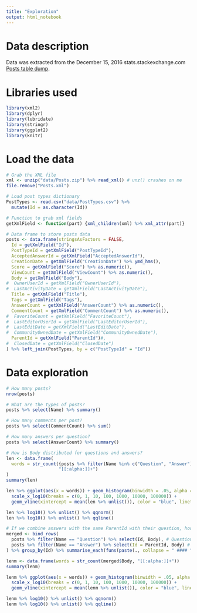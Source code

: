 ```yaml
---
title: "Exploration"
output: html_notebook
---
```


# Data description

Data was extracted from the December 15, 2016 stats.stackexchange.com [Posts table dump](https://archive.org/details/stackexchange).

# Libraries used

```r
library(xml2)
library(dplyr)
library(lubridate)
library(stringr)
library(ggplot2)
library(knitr)
```

# Load the data

```r
# Grab the XML file
xml <- unzip("data/Posts.zip") %>% read_xml() # unz() crashes on me
file.remove("Posts.xml")

# Load post types dictionary
PostTypes <- read.csv("data/PostTypes.csv") %>%
  mutate(Id = as.character(Id))

# Function to grab xml fields
getXmlField <- function(part) {xml_children(xml) %>% xml_attr(part)}

# Data frame to store posts data
posts <- data.frame(stringsAsFactors = FALSE,
  Id = getXmlField("Id"),
  PostTypeId = getXmlField("PostTypeId"),
  AcceptedAnswerId = getXmlField("AcceptedAnswerId"),
  CreationDate = getXmlField("CreationDate") %>% ymd_hms(),
  Score = getXmlField("Score") %>% as.numeric(),
  ViewCount = getXmlField("ViewCount") %>% as.numeric(),
  Body = getXmlField("Body"),
#  OwnerUserId = getXmlField("OwnerUserId"),
#  LastActivityDate = getXmlField("LastActivityDate"),
  Title = getXmlField("Title"),
  Tags = getXmlField("Tags"),
  AnswerCount = getXmlField("AnswerCount") %>% as.numeric(),
  CommentCount = getXmlField("CommentCount") %>% as.numeric(),
#  FavoriteCount = getXmlField("FavoriteCount"),
#  LastEditorUserId = getXmlField("LastEditorUserId"),
#  LastEditDate = getXmlField("LastEditDate"),
#  CommunityOwnedDate = getXmlField("CommunityOwnedDate"),
  ParentId = getXmlField("ParentId")#,
#  ClosedDate = getXmlField("ClosedDate")
) %>% left_join(PostTypes, by = c("PostTypeId" = "Id"))
```

# Data exploration
```r
# How many posts?
nrow(posts)

# What are the types of posts?
posts %>% select(Name) %>% summary()

# How many comments per post?
posts %>% select(CommentCount) %>% sum()

# How many answers per question?
posts %>% select(AnswerCount) %>% summary()

# How is Body distributed for questions and answers?
len <- data.frame(
  words = str_count({posts %>% filter(Name %in% c("Question", "Answer"))}$Body,
                    "[[:alpha:]]+")
)
summary(len)

len %>% ggplot(aes(x = words)) + geom_histogram(binwidth = .05, alpha = .5) +
  scale_x_log10(breaks = c(0, 1, 10, 100, 1000, 10000, 100000)) +
  geom_vline(xintercept = mean(len %>% unlist()), color = "blue", linetype = "dotted")

len %>% log10() %>% unlist() %>% qqnorm()
len %>% log10() %>% unlist() %>% qqline()

# If we combine answers with the same ParentId with their question, how does the word count change?
merged <- bind_rows(
  posts %>% filter(Name == "Question") %>% select(Id, Body), # Questions
  posts %>% filter(Name == "Answer") %>% select(Id = ParentId, Body) # Answers
) %>% group_by(Id) %>% summarise_each(funs(paste(., collapse = " #### ")))

lenm <- data.frame(words = str_count(merged$Body, "[[:alpha:]]+"))
summary(lenm)

lenm %>% ggplot(aes(x = words)) + geom_histogram(binwidth = .05, alpha = .5) +
  scale_x_log10(breaks = c(0, 1, 10, 100, 1000, 10000, 100000)) +
  geom_vline(xintercept = mean(lenm %>% unlist()), color = "blue", linetype = "dotted")

lenm %>% log10() %>% unlist() %>% qqnorm()
lenm %>% log10() %>% unlist() %>% qqline()
```